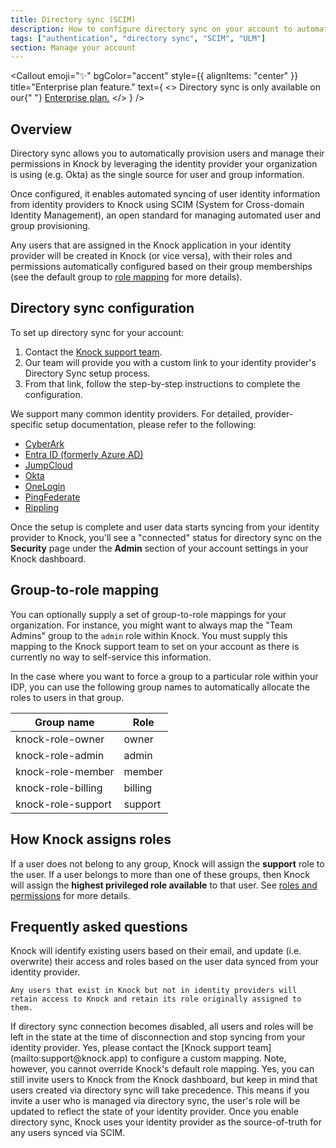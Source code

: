 ```yaml
---
title: Directory sync (SCIM)
description: How to configure directory sync on your account to automate the management of users and their permissions from your identity management platform to Knock.
tags: ["authentication", "directory sync", "SCIM", "ULM"]
section: Manage your account
---
```


<Callout
  emoji="✨"
  bgColor="accent"
  style={{ alignItems: "center" }}
  title="Enterprise plan feature."
  text={
    <>
      Directory sync is only available on our{" "}
      <a href="https://knock.app/pricing">Enterprise plan.</a>
    </>
  }
/>

## Overview

Directory sync allows you to automatically provision users and manage their permissions in Knock by leveraging the identity provider your organization is using (e.g. Okta) as the single source for user and group information.

Once configured, it enables automated syncing of user identity information from identity providers to Knock using SCIM (System for Cross-domain Identity Management), an open standard for managing automated user and group provisioning.

Any users that are assigned in the Knock application in your identity provider will be created in Knock (or vice versa), with their roles and permissions automatically configured based on their group memberships (see the default group to [role mapping](/manage-your-account/directory-sync#group-to-role-mapping) for more details).

## Directory sync configuration

To set up directory sync for your account:

1. Contact the [Knock support team](mailto:support@knock.app).
2. Our team will provide you with a custom link to your identity provider's Directory Sync setup process.
3. From that link, follow the step-by-step instructions to complete the configuration.

We support many common identity providers. For detailed, provider-specific setup documentation, please refer to the following:

- [CyberArk](https://workos.com/docs/integrations/cyberark-scim/2-select-or-create-your-cyberark-application)
- [Entra ID (formerly Azure AD)](https://workos.com/docs/integrations/entra-id-scim/2-select-or-create-your-azure-application)
- [JumpCloud](https://workos.com/docs/integrations/jumpcloud-scim/2-select-or-create-your-jumpcloud-application)
- [Okta](https://workos.com/docs/integrations/okta-scim/2-select-or-create-your-okta-application)
- [OneLogin](https://workos.com/docs/integrations/onelogin-scim/2-select-or-create-your-onelogin-application)
- [PingFederate](https://workos.com/docs/integrations/pingfederate-scim/2-install-the-scim-connector-in-pingfederate)
- [Rippling](https://workos.com/docs/integrations/rippling-scim/2-create-your-rippling-application)

Once the setup is complete and user data starts syncing from your identity provider to Knock, you'll see a "connected" status for directory sync on the **Security** page under the **Admin** section of your account settings in your Knock dashboard.

## Group-to-role mapping

You can optionally supply a set of group-to-role mappings for your organization. For instance, you might want to always map the "Team Admins" group to the `admin` role within Knock. You must supply this mapping to the Knock support team to set on your account as there is currently no way to self-service this information.

In the case where you want to force a group to a particular role within your IDP, you can use the following group names to automatically allocate the roles to users in that group.

| Group name         | Role    |
| ------------------ | ------- |
| knock-role-owner   | owner   |
| knock-role-admin   | admin   |
| knock-role-member  | member  |
| knock-role-billing | billing |
| knock-role-support | support |

## How Knock assigns roles

If a user does not belong to any group, Knock will assign the **support** role to the user. If a user belongs to more than one of these groups, then Knock will assign the **highest privileged role available** to that user. See [roles and permissions](/manage-your-account/roles-and-permissions) for more details.

## Frequently asked questions

<AccordionGroup>
  <Accordion title="What happens to existing users when directory sync is enabled?">
    Knock will identify existing users based on their email, and update (i.e. overwrite) their access and roles based on the user data synced from your identity provider.

    Any users that exist in Knock but not in identity providers will retain access to Knock and retain its role originally assigned to them.

  </Accordion>
  <Accordion title="What happens to existing users when directory sync gets disabled?">
    If directory sync connection becomes disabled, all users and roles will be left in the state at the time of disconnection and stop syncing from your identity provider.
  </Accordion>
  <Accordion title="Can I use a custom group to role mapping for assigning roles in Knock?">
    Yes, please contact the [Knock support team](mailto:support@knock.app) to configure a custom mapping. Note, however, you cannot override Knock's default role mapping.
  </Accordion>
  <Accordion title="Can I continue to invite users to Knock from the Knock dashboard once directory sync is enabled?">
    Yes, you can still invite users to Knock from the Knock dashboard, but keep in mind that users created via directory sync will take precedence. This means if you invite a user who is managed via directory sync, the user's role will be updated to reflect the state of your identity provider. Once you enable directory sync, Knock uses your identity provider as the source-of-truth for any users synced via SCIM. 
  </Accordion>
</AccordionGroup>
